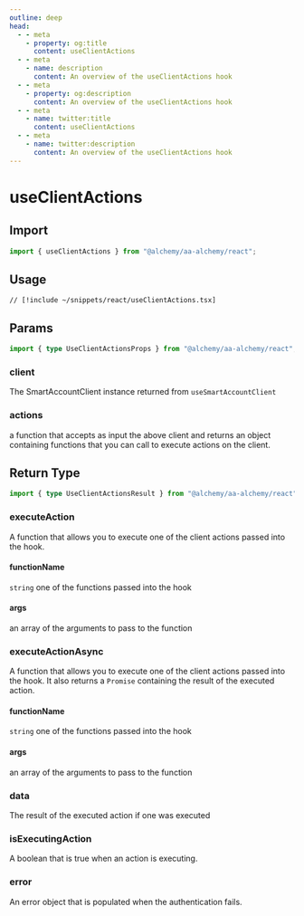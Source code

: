 ```yaml
---
outline: deep
head:
  - - meta
    - property: og:title
      content: useClientActions
  - - meta
    - name: description
      content: An overview of the useClientActions hook
  - - meta
    - property: og:description
      content: An overview of the useClientActions hook
  - - meta
    - name: twitter:title
      content: useClientActions
  - - meta
    - name: twitter:description
      content: An overview of the useClientActions hook
---
```


# useClientActions

## Import

```ts
import { useClientActions } from "@alchemy/aa-alchemy/react";
```

## Usage

```tsx [useClientActions.tsx]
// [!include ~/snippets/react/useClientActions.tsx]
```

## Params

```ts
import { type UseClientActionsProps } from "@alchemy/aa-alchemy/react";
```

### client

The SmartAccountClient instance returned from `useSmartAccountClient`

### actions

a function that accepts as input the above client and returns an object containing functions that you can call to execute actions on the client.


<BaseHookMutationArgs />

## Return Type

```ts
import { type UseClientActionsResult } from "@alchemy/aa-alchemy/react";
```

### executeAction

A function that allows you to execute one of the client actions passed into the hook.

#### functionName

`string`
one of the functions passed into the hook

#### args

an array of the arguments to pass to the function

### executeActionAsync

A function that allows you to execute one of the client actions passed into the hook. It also returns a `Promise` containing the result of the executed action.

#### functionName

`string`
one of the functions passed into the hook

#### args

an array of the arguments to pass to the function

### data

The result of the executed action if one was executed

### isExecutingAction

A boolean that is true when an action is executing.

### error

An error object that is populated when the authentication fails.
